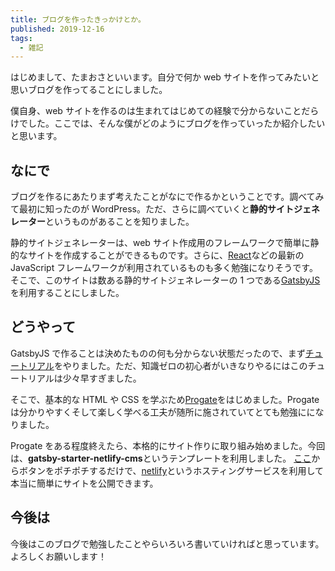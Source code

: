```yaml
---
title: ブログを作ったきっかけとか。
published: 2019-12-16
tags:
  - 雑記
---
```


はじめまして、たまおさといいます。自分で何か web サイトを作ってみたいと思いブログを作ってることにしました。

僕自身、web サイトを作るのは生まれてはじめての経験で分からないことだらけでした。ここでは、そんな僕がどのようにブログを作っていったか紹介したいと思います。

## なにで

ブログを作るにあたりまず考えたことがなにで作るかということです。調べてみて最初に知ったのが WordPress。ただ、さらに調べていくと**静的サイトジェネレーター**というものがあることを知りました。

静的サイトジェネレーターは、web サイト作成用のフレームワークで簡単に静的なサイトを作成することができるものです。さらに、[React](https://ja.reactjs.org/)などの最新の JavaScript フレームワークが利用されているものも多く勉強になりそうです。そこで、このサイトは数ある静的サイトジェネレーターの 1 つである[GatsbyJS](https://www.gatsbyjs.org/)を利用することにしました。

## どうやって

GatsbyJS で作ることは決めたものの何も分からない状態だったので、まず[チュートリアル](https://www.gatsbyjs.org/tutorial/)をやりました。ただ、知識ゼロの初心者がいきなりやるにはこのチュートリアルは少々早すぎました。

そこで、基本的な HTML や CSS を学ぶため[Progate](https://prog-8.com/)をはじめました。Progate は分かりやすくそして楽しく学べる工夫が随所に施されていてとても勉強にになりました。

Progate をある程度終えたら、本格的にサイト作りに取り組み始めました。今回は、**gatsby-starter-netlify-cms**というテンプレートを利用しました。
[ここ](https://app.netlify.com/start/deploy?repository=https://github.com/AustinGreen/gatsby-starter-netlify-cms&stack=cms)からボタンをポチポチするだけで、[netlify](https://www.netlify.com/)というホスティングサービスを利用して本当に簡単にサイトを公開できます。

## 今後は

今後はこのブログで勉強したことやらいろいろ書いていければと思っています。よろしくお願いします！
